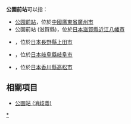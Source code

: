 '''公園前站'''可以指：

* [[公园前站|公园前站]]，位於[[中國|中國]][[廣東省|廣東省]][[廣州市|廣州市]]
* 公園前站 (滋賀縣)，位於[[日本|日本]][[滋賀縣|滋賀縣]][[近江八幡市|近江八幡市]]
* {{link-ja|公園前站 (長野縣)|公園前駅 (長野県)}}，位於[[日本|日本]][[長野縣|長野縣]][[上田市|上田市]]
* {{link-ja|公園前站 (岐阜縣)|公園前駅 (岐阜県)}}，位於[[日本|日本]][[岐阜縣|岐阜縣]][[岐阜市|岐阜市]]
* {{link-ja|公園前站 (香川縣)|公園前駅 (香川県)}}，位於[[日本|日本]][[香川縣|香川縣]][[高松市|高松市]]

==相關項目==
*[[公園站_(消歧義)|公園站 (消歧義)]]

{{disambig|Cat=四字車站名消歧義}}

[[Category:以公園命名的鐵路車站|*]]